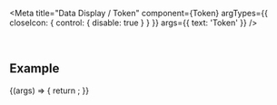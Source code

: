 
<Meta
  title="Data Display / Token"
  component={Token}
  argTypes={{
    closeIcon: { control: { disable: true } }
  }}
  args={{
    text: 'Token'
  }}
/>

<DocsHeader since="0.11.0" />

<br />

## Example

<Canvas>
  <Story name="Default">
    {(args) => {
      return <Token {...args} />;
    }}
  </Story>
</Canvas>

<ArgsTable story="." />

<Footer />
